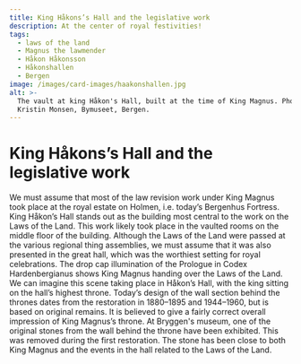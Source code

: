 ```yaml
---
title: King Håkons’s Hall and the legislative work
description: At the center of royal festivities!
tags:
  - laws of the land
  - Magnus the lawmender
  - Håkon Håkonsson
  - Håkonshallen
  - Bergen
image: /images/card-images/haakonshallen.jpg
alt: >-
  The vault at king Håkon's Hall, built at the time of King Magnus. Photo: Gunn
  Kristin Monsen, Bymuseet, Bergen.
---
```



# King Håkons’s Hall and the legislative work

<Container stil="initial side">
    We must assume that most of the law revision work under King Magnus took place at the royal estate on Holmen, i.e. today’s Bergenhus Fortress. King Håkon’s Hall stands out as the building most central to the work on the Laws of the Land. This work likely took place in the vaulted rooms on the middle floor of the building. Although the Laws of the Land were passed at the various regional thing assemblies, we must assume that it was also presented in the great hall, which was the worthiest setting for royal celebrations. The drop cap illumination of the Prologue in Codex Hardenbergianus shows King Magnus handing over the Laws of the Land. We can imagine this scene taking place in Håkon’s Hall, with the king sitting on the hall’s highest throne. Today’s design of the wall section behind the thrones dates from the restoration in 1880–1895 and 1944–1960, but is based on original remains. It is believed to give a fairly correct overall impression of King Magnus’s throne. At Bryggen's museum, one of the original stones from the wall behind the throne have been exhibited. This was removed during the first restoration. The stone has been close to both King Magnus and the events in the hall related to the Laws of the Land.
</Container>

<Figure
    image="/images/introduksjon/Bilde5.jpg"
    title="The thrones at King Håkon's Hall in 2023. Photo: Regin Hjertholm."
    alt="Photo of the thrones at King Håkon's Hall."
>
</Figure>
